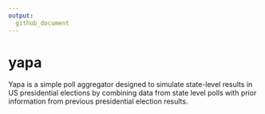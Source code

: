 ```yaml
---
output:
  github_document
---
```


# yapa

Yapa is a simple poll aggregator designed to simulate state-level results in US presidential elections by combining data from state level polls with prior information from previous presidential election results.


